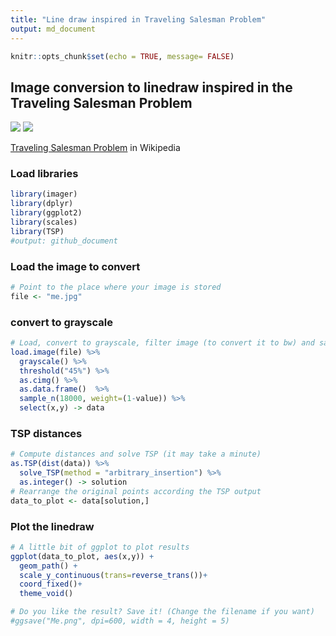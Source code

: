 ```yaml
---
title: "Line draw inspired in Traveling Salesman Problem"
output: md_document
---
```


```r
knitr::opts_chunk$set(echo = TRUE, message= FALSE)
```


## Image conversion to linedraw inspired in the Traveling Salesman Problem
![](https://github.com/julianlavila/PhotosR/blob/master/me.jpg 20%)
![](https://github.com/julianlavila/PhotosR/blob/master/Me.png 20%)

[Traveling Salesman Problem](https://en.wikipedia.org/wiki/Travelling_salesman_problem) in Wikipedia

### Load libraries
```r
library(imager)
library(dplyr)
library(ggplot2)
library(scales)
library(TSP)
#output: github_document
```

### Load the image to convert

```r
# Point to the place where your image is stored
file <- "me.jpg"
```

### convert to grayscale
```r
# Load, convert to grayscale, filter image (to convert it to bw) and sample
load.image(file) %>% 
  grayscale() %>%
  threshold("45%") %>% 
  as.cimg() %>% 
  as.data.frame()  %>% 
  sample_n(18000, weight=(1-value)) %>% 
  select(x,y) -> data
```

### TSP distances 
```r
# Compute distances and solve TSP (it may take a minute)
as.TSP(dist(data)) %>% 
  solve_TSP(method = "arbitrary_insertion") %>% 
  as.integer() -> solution
# Rearrange the original points according the TSP output
data_to_plot <- data[solution,]
```

### Plot the linedraw
```r
# A little bit of ggplot to plot results
ggplot(data_to_plot, aes(x,y)) +
  geom_path() +
  scale_y_continuous(trans=reverse_trans())+
  coord_fixed()+
  theme_void()

# Do you like the result? Save it! (Change the filename if you want)
#ggsave("Me.png", dpi=600, width = 4, height = 5)
```

